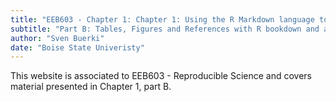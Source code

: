 ```yaml
---
title: "EEB603 - Chapter 1: Chapter 1: Using the R Markdown language to promote Reproducible Science"
subtitle: "Part B: Tables, Figures and References with R bookdown and allied packages"
author: "Sven Buerki"
date: "Boise State Univeristy"
---
```


This website is associated to EEB603 - Reproducible Science and covers material presented in Chapter 1, part B.
